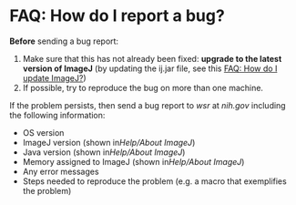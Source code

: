 = FAQ: How do I report a bug? =

'''Before''' sending a bug report:

# Make sure that this has not already been fixed: '''upgrade to the latest version of ImageJ''' (by updating the ij.jar file, see this [[faq:technical:how_do_i_update_imagej|FAQ: How do I update ImageJ?]])
# If possible, try to reproduce the bug on more than one machine.

If the problem persists, then send a bug report to ''wsr'' at ''nih.gov'' including the following information:

* OS version
* ImageJ version (shown in'' Help/About ImageJ'')
* Java version (shown in'' Help/About ImageJ'')
* Memory assigned to ImageJ (shown in'' Help/About ImageJ'')
* Any error messages
* Steps needed to reproduce the problem (e.g. a macro that exemplifies the problem)
